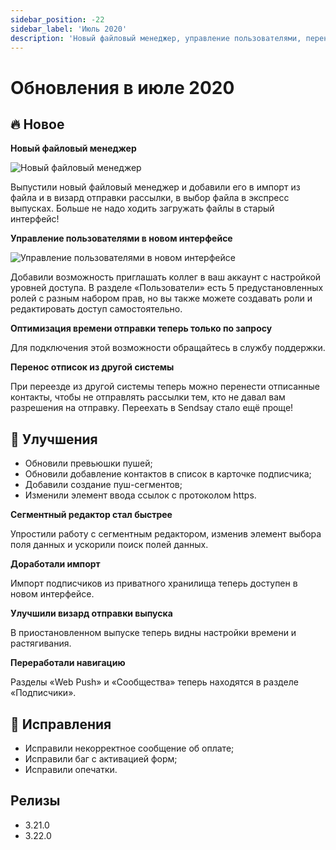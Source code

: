 ```yaml
---
sidebar_position: -22
sidebar_label: 'Июль 2020'
description: 'Новый файловый менеджер, управление пользователями, перенос отписок'
---
```



# Обновления в июле 2020

## 🔥 Новое

**Новый файловый менеджер**

<p align="left">
  <img src={fileManager} alt="Новый файловый менеджер" />
</p>

Выпустили новый файловый менеджер и добавили его в импорт из файла и в визард отправки рассылки, в выбор файла в экспресс выпусках. Больше не надо ходить загружать файлы в старый интерфейс!

**Управление пользователями в новом интерфейсе**

<p align="left">
  <img src={userManager} alt="Управление пользователями в новом интерфейсе" />
</p>

Добавили возможность приглашать коллег в ваш аккаунт с настройкой уровней доступа. В разделе «Пользователи» есть 5 предустановленных ролей с разным набором прав, но вы также можете создавать роли и редактировать доступ самостоятельно.

**Оптимизация времени отправки теперь только по запросу**

Для подключения этой возможности обращайтесь в службу поддержки.

**Перенос отписок из другой системы**

При переезде из другой системы теперь можно перенести отписанные контакты, чтобы не отправлять рассылки тем, кто не давал вам разрешения на отправку. Переехать в Sendsay стало ещё проще!

## 🚀 Улучшения

- Обновили превьюшки пушей;
- Обновили добавление контактов в список в карточке подписчика;
- Добавили создание пуш-сегментов;
- Изменили элемент ввода ссылок с протоколом https.

**Сегментный редактор стал быстрее**

Упростили работу с сегментным редактором, изменив элемент выбора поля данных и ускорили поиск полей данных.

**Доработали импорт**

Импорт подписчиков из приватного хранилища теперь доступен в новом интерфейсе.

**Улучшили визард отправки выпуска**

В приостановленном выпуске теперь видны настройки времени и растягивания.

**Переработали навигацию**

Разделы «Web Push» и «Сообщества» теперь находятся в разделе «Подписчики».

## 🐛 Исправления

- Исправили некорректное сообщение об оплате;
- Исправили баг с активацией форм;
- Исправили опечатки.

## Релизы

- 3.21.0
- 3.22.0
